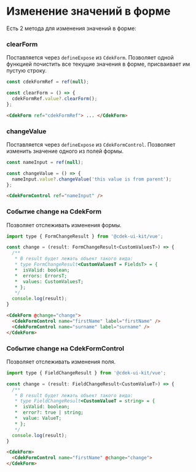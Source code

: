 
<Meta title="Form/Change values" />

# Изменение значений в форме

Есть 2 метода для изменения значений в форме:

### clearForm

Поставляется через `defineExpose` из `CdekForm`. Позволяет одной функцией почистить все текущие значения в форме, присваивает им пустую строку.

<Story id="form-cdekform--clear-form" />

```js dark
const cdekFormRef = ref(null);

const clearForm = () => {
  cdekFormRef.value?.clearForm();
};
```

```html dark
<CdekForm ref="cdekFormRef"> ... </CdekForm>
```

### changeValue

Поставляется через `defineExpose` из `CdekFormControl`. Позволяет изменить значение одного из полей формы.

<Story id="form-cdekformcontrol--change-value-parent" />

```js dark
const nameInput = ref(null);

const changeValue = () => {
  nameInput.value?.changeValue('this value is from parent');
};
```

```html dark
<CdekFormControl ref="nameInput" />
```

### Событие change на CdekForm

Позволяет отслеживать изменения формы.

<Story id="form-cdekform--change-event" />

```js dark
import type { FormChangeResult } from '@cdek-ui-kit/vue';

const change = (result: FormChangeResult<CustomValuesT>) => {
  /**
   * В result будет лежать объект такого вида:
   * type FormChangeResult<CustomValuesT = FieldsT> = {
   *  isValid: boolean;
   *  errors: ErrorsT;
   *  values: CustomValuesT;
   * };
   */
  console.log(result);
}
```

```html dark
<CdekForm @change="change">
  <CdekFormControl name="firstName" label="firstName" />
  <CdekFormControl name="surname" label="surname" />
</CdekForm>
```

### Событие change на CdekFormControl

Позволяет отслеживать изменения поля.

<Story id="form-cdekformcontrol--primary" />

```js dark
import type { FieldChangeResult } from '@cdek-ui-kit/vue';

const change = (result: FieldChangeResult<CustomValueT>) => {
  /**
   * В result будет лежать объект такого вида:
   * type FieldChangeResult<CustomValueT = string> = {
   *  isValid: boolean;
   *  error?: true | string;
   *  value: ValueT;
   * };
   */
  console.log(result);
}
```

```html dark
<CdekForm>
  <CdekFormControl name="firstName" @change="change">
</CdekForm>
```

